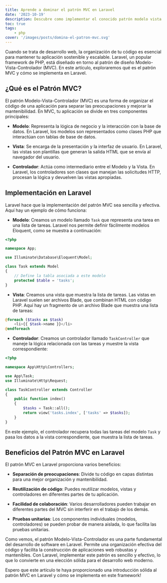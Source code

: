 ```yaml
---
title: Aprende a dominar el patrón MVC en Laravel
date: '2023-10-19'
description: Descubre como implementar el conocido patrón modelo vista controlador en tus aplicaciones PHP con Laravel y convierte en un experto codeando.
toc: true
tags:
    - php
cover: '/images/posts/domina-el-patron-mvc.svg'
---
```


Cuando se trata de desarrollo web, la organización de tu código es esencial para mantener tu aplicación sostenible y escalable. Laravel, un popular framework de PHP, está diseñado en torno al patrón de diseño Modelo-Vista-Controlador (MVC). En este artículo, exploraremos qué es el patrón MVC y cómo se implementa en Laravel.

## ¿Qué es el Patrón MVC?

El patrón Modelo-Vista-Controlador (MVC) es una forma de organizar el código de una aplicación para separar las preocupaciones y mejorar la mantenibilidad. En MVC, tu aplicación se divide en tres componentes principales:

-   **Modelo**: Representa la lógica de negocio y la interacción con la base de datos. En Laravel, los modelos son representados como clases PHP que interactúan con tablas de base de datos.

-   **Vista**: Se encarga de la presentación y la interfaz de usuario. En Laravel, las vistas son plantillas que generan la salida HTML que se envía al navegador del usuario.

-   **Controlador**: Actúa como intermediario entre el Modelo y la Vista. En Laravel, los controladores son clases que manejan las solicitudes HTTP, procesan la lógica y devuelven las vistas apropiadas.

## Implementación en Laravel

Laravel hace que la implementación del patrón MVC sea sencilla y efectiva. Aquí hay un ejemplo de cómo funciona:

-   **Modelo**: Creamos un modelo llamado `Task` que representa una tarea en una lista de tareas. Laravel nos permite definir fácilmente modelos Eloquent, como se muestra a continuación:

```php
<?php

namespace App;

use Illuminate\Database\Eloquent\Model;

class Task extends Model
{
    // Define la tabla asociada a este modelo
    protected $table = 'tasks';
}
```

-   **Vista**: Creamos una vista que muestra la lista de tareas. Las vistas en Laravel suelen ser archivos Blade, que combinan HTML con código PHP. Aquí hay un fragmento de un archivo Blade que muestra una lista de tareas:

```php
@foreach ($tasks as $task)
    <li>{{ $task->name }}</li>
@endforeach
```

-   **Controlador**: Creamos un controlador llamado `TaskController` que maneje la lógica relacionada con las tareas y muestre la vista correspondiente:

```php
<?php

namespace App\Http\Controllers;

use App\Task;
use Illuminate\Http\Request;

class TaskController extends Controller
{
    public function index()
    {
        $tasks = Task::all();
        return view('tasks.index', ['tasks' => $tasks]);
    }
}
```

En este ejemplo, el controlador recupera todas las tareas del modelo `Task` y pasa los datos a la vista correspondiente, que muestra la lista de tareas.

## Beneficios del Patrón MVC en Laravel

El patrón MVC en Laravel proporciona varios beneficios:

-   **Separación de preocupaciones**: Divide tu código en capas distintas para una mejor organización y mantenibilidad.

-   **Reutilización de código**: Puedes reutilizar modelos, vistas y controladores en diferentes partes de tu aplicación.

-   **Facilidad de colaboración**: Varios desarrolladores pueden trabajar en diferentes partes del MVC sin interferir en el trabajo de los demás.

-   **Pruebas unitarias**: Los componentes individuales (modelos, controladores) se pueden probar de manera aislada, lo que facilita las pruebas unitarias.

Como vemos, el patrón Modelo-Vista-Controlador es una parte fundamental del desarrollo de software en Laravel. Permite una organización efectiva del código y facilita la construcción de aplicaciones web robustas y mantenibles. Con Laravel, implementar este patrón es sencillo y efectivo, lo que lo convierte en una elección sólida para el desarrollo web moderno.

Espero que este artículo te haya proporcionado una introducción sólida al patrón MVC en Laravel y cómo se implementa en este framework!
